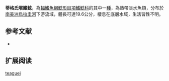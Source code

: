 {{Speciesbox
| name = 蒂格氏喉鰭鯰
| image = 
| image_width = 250px
| status = NE
| status_system = IUCN3.1
| genus = Trachelyopterus
| species = teaguei
| authority = [[Devincenzi|Devincenzi]], 1942
| synonyms = *''Trachycorystes teaguei'',Devincenzi, 1942
*''Parauchenipterus teaguei'',Devincenzi, 1942
}}
'''蒂格氏喉鰭鯰'''，為[[輻鰭魚綱|輻鰭魚綱]][[鯰形目|鯰形目]][[項鰭鯰科|項鰭鯰科]]的其中一[[種|種]]，為熱帶淡水魚類，分布於[[南美洲|南美洲]][[烏拉圭河|烏拉圭河]]下游流域，體長可達19.6公分，棲息在底層水域，生活習性不明。
==参考文献==
*{{FishBase_species|genus=Trachelyopterus|species=teaguei|year=2015|month=5}}

== 扩展阅读 ==
{{refbegin}}
{{wikispecies-inline|Trachelyopterus teaguei|蒂格氏喉鰭鯰}}
{{refend}}
{{Taxonbar|from=Q5521158}}

[[Category:喉鰭鯰屬|teaguei]]